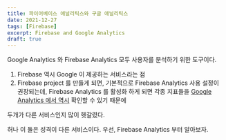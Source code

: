 ```yaml
---
title: 파이어베이스 애널리틱스와 구글 애널리틱스
date: 2021-12-27
tags: [Firebase]
excerpt: Firebase and Google Analytics
draft: true
---
```


Google Analytics 와 Firebase Analytics 모두 사용자를 분석하기 위한 도구이다.

1. Firebase 역시 Google 이 제공하는 서비스라는 점
2. Firebase project 를 만들게 되면, 기본적으로 Firebase Analytics 사용 설정이 권장되는데, Firebase Analytics 를 활성화 하게 되면 각종 지표들을 <U>Google Analytics 에서 역시</U> 확인할 수 있기 때문에

두개가 다른 서비스인지 많이 헷갈렸다.

허나 이 둘은 성격이 다른 서비스이다. 우선, Firebase Analytics 부터 알아보자.
